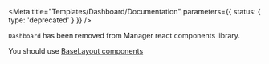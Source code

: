 
<Meta
  title="Templates/Dashboard/Documentation"
  parameters={{ status: { type: 'deprecated' } }}
/>

<Title preset={ODS_TEXT_PRESET.heading1}>
  Dashboard template - migrate from 1.X.0 from 2.X.0
</Title>

`Dashboard` has been removed from Manager react components library.

You should use <a href="/?path=/story/templates-base--dashboard-template">BaseLayout components</a>

